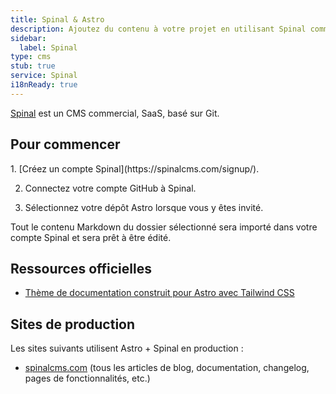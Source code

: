 ```yaml
---
title: Spinal & Astro
description: Ajoutez du contenu à votre projet en utilisant Spinal comme CMS.
sidebar:
  label: Spinal
type: cms
stub: true
service: Spinal
i18nReady: true
---
```


[Spinal](https://spinalcms.com/cms-for-astro/) est un CMS commercial, SaaS, basé sur Git.

## Pour commencer

<Steps>
1. [Créez un compte Spinal](https://spinalcms.com/signup/).

2. Connectez votre compte GitHub à Spinal.

3. Sélectionnez votre dépôt Astro lorsque vous y êtes invité.
</Steps>

Tout le contenu Markdown du dossier sélectionné sera importé dans votre compte Spinal et sera prêt à être édité.

## Ressources officielles
- [Thème de documentation construit pour Astro avec Tailwind CSS](https://spinalcms.com/resources/astro-documentation-theme-with-tailwind-css/)
## Sites de production

Les sites suivants utilisent Astro + Spinal en production :

- [spinalcms.com](https://spinalcms.com/) (tous les articles de blog, documentation, changelog, pages de fonctionnalités, etc.)
